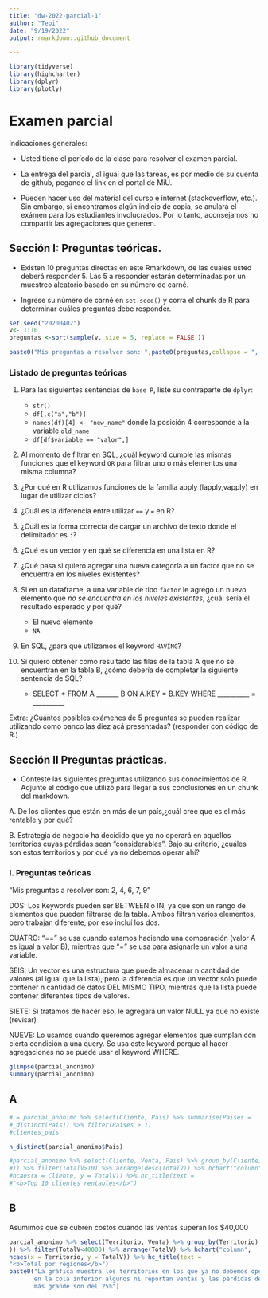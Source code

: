```yaml
---
title: "dw-2022-parcial-1"
author: "Tepi"
date: "9/19/2022"
output: rmarkdown::github_document

---
```


```r
library(tidyverse)
library(highcharter)
library(dplyr)
library(plotly)
```


# Examen parcial

Indicaciones generales:

* Usted tiene el período de la clase para resolver el examen parcial.
* La entrega del parcial, al igual que las tareas, es por medio de su cuenta de github, pegando el link en el portal de MiU.


* Pueden hacer uso del material del curso e internet (stackoverflow, etc.). Sin embargo, si encontramos algún indicio de copia, se anulará el exámen para los estudiantes involucrados. Por lo tanto, aconsejamos no compartir las agregaciones que generen. 

## Sección I: Preguntas teóricas.

* Existen 10 preguntas directas en este Rmarkdown, de las cuales usted deberá responder 5. Las 5 a responder estarán determinadas por un muestreo aleatorio basado en su número de carné.

* Ingrese su número de carné en  `set.seed()` y corra el chunk de R para determinar cuáles preguntas debe responder.


```r

set.seed("20200402") 
v<- 1:10
preguntas <-sort(sample(v, size = 5, replace = FALSE ))

paste0("Mis preguntas a resolver son: ",paste0(preguntas,collapse = ", "))

```


### Listado de preguntas teóricas

1. Para las siguientes sentencias de `base R`, liste su contraparte de `dplyr`:
    * `str()`
    * `df[,c("a","b")]`
    * `names(df)[4] <- "new_name"` donde la posición 4 corresponde a la variable `old_name`
    * `df[df$variable == "valor",]`
    
    
2. Al momento de filtrar en SQL, ¿cuál keyword cumple las mismas funciones que el keyword `OR`  para filtrar uno o más elementos una misma columna?
3. ¿Por qué en R utilizamos funciones de la familia apply (lapply,vapply) en lugar de utilizar ciclos?
4. ¿Cuál es la diferencia entre utilizar `==` y `=` en R?
5. ¿Cuál es la forma correcta de cargar un archivo de texto donde el delimitador es `:`?
6. ¿Qué es un vector y en qué se diferencia en una lista en R?
7. ¿Qué pasa si quiero agregar una nueva categoría a un factor que no se encuentra en los niveles existentes?
8. Si en un dataframe, a una variable de tipo `factor` le agrego un nuevo elemento que *no se encuentra en los niveles existentes*, ¿cuál sería el resultado esperado y por qué?
    * El nuevo elemento
    * `NA`
9. En SQL, ¿para qué utilizamos el keyword `HAVING`?
10. Si quiero obtener como resultado las filas de la tabla A que no se encuentran en la tabla B, ¿cómo debería de completar la siguiente sentencia de SQL?

    * SELECT * FROM A _______ B ON A.KEY = B.KEY WHERE __________ = __________
  
Extra: ¿Cuántos posibles exámenes de 5 preguntas se pueden realizar utilizando como banco las diez acá presentadas?
(responder con código de R.)


## Sección II Preguntas prácticas.


* Conteste las siguientes preguntas utilizando sus conocimientos de R. Adjunte el código que utilizó para llegar a sus conclusiones en un chunk del markdown.

A. De los clientes que están en más de un país,¿cuál cree que es el más rentable y por qué?

B. Estrategia de negocio ha decidido que ya no operará en aquellos territorios cuyas pérdidas sean "considerables". Bajo su criterio, ¿cuáles son estos territorios y por qué ya no debemos operar ahí?







### I. Preguntas teóricas
"Mis preguntas a resolver son: 2, 4, 6, 7, 9"

DOS: Los Keywords pueden ser BETWEEN o IN, ya que son un rango de elementos que pueden filtrarse de la tabla.
Ambos filtran varios elementos, pero trabajan diferente, por eso incluí los dos.

CUATRO: "==" se usa cuando estamos haciendo una comparación (valor A es igual a valor B), mientras que "=" se
usa para asignarle un valor a una variable.

SEIS: Un vector es una estructura que puede almacenar n cantidad de valores (al igual que la lista), pero la
diferencia es que un vector solo puede contener n cantidad de datos DEL MISMO TIPO, mientras que la lista
puede contener diferentes tipos de valores.

SIETE: Si tratamos de hacer eso, le agregará un valor NULL ya que no existe (revisar)

NUEVE: Lo usamos cuando queremos agregar elementos que cumplan con cierta condición a una query. Se usa este
keyword porque al hacer agregaciones no se puede usar el keyword WHERE.

```r
glimpse(parcial_anonimo)
summary(parcial_anonimo)
```


## A

```r
# = parcial_anonimo %>% select(Cliente, Pais) %>% summarise(Paises = 
#_distinct(Pais)) %>% filter(Paises > 1)
#clientes_pais

n_distinct(parcial_anonimo$Pais)

#parcial_anonimo %>% select(Cliente, Venta, Pais) %>% group_by(Cliente) %>% summarise(TotalV=sum(Venta
#)) %>% filter(TotalV>10) %>% arrange(desc(TotalV)) %>% hchart("column", 
#hcaes(x = Cliente, y = TotalV)) %>% hc_title(text = 
#"<b>Top 10 clientes rentables</b>")
```




## B
Asumimos que se cubren costos cuando las ventas superan los $40,000
```r
parcial_anonimo %>% select(Territorio, Venta) %>% group_by(Territorio) %>% summarise(TotalV=sum(Venta
)) %>% filter(TotalV<40000) %>% arrange(TotalV) %>% hchart("column", 
hcaes(x = Territorio, y = TotalV)) %>% hc_title(text = 
"<b>Total por regiones</b>")
paste0("La gráfica muestra los territorios en los que ya no debemos operar, ya que
       en la cola inferior algunos ni reportan ventas y las pérdidas de la región
       más grande son del 25%")
```

